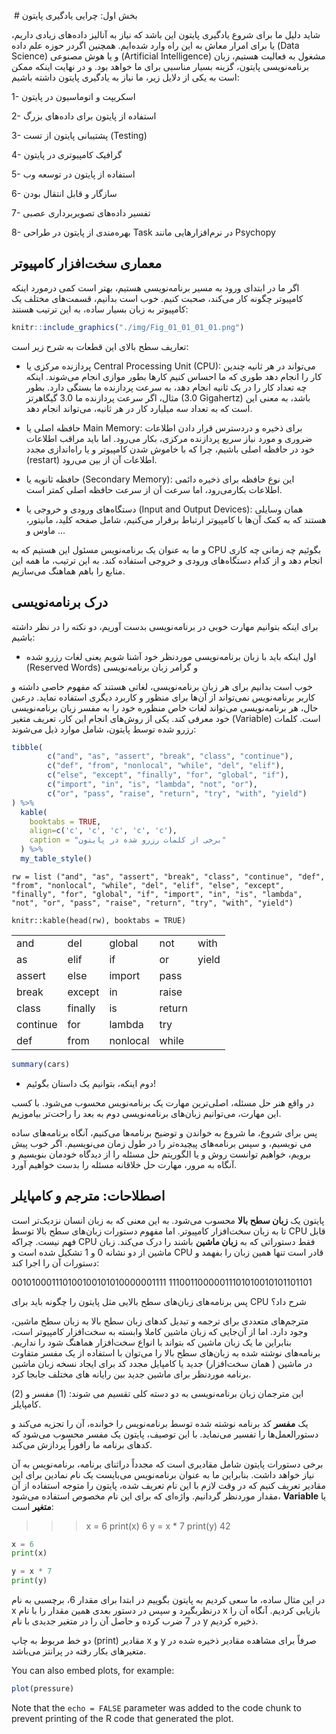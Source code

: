 ‌
# بخش اول: چرایی یادگیری پایتون


شاید دلیل ما برای شروع یادگیری پایتون این باشد که نیاز به آنالیز داده‌های زیادی داریم، 
یا برای امرار معاش به این راه وارد شده‌ایم.
همچنین اگردر حوزه علم داده 
(Data Science) 
و یا هوش مصنوعی
(Artificial Intelligence)
مشغول به فعالیت هستیم، زبان برنامه‌نویسی پایتون، گزینه بسیار مناسبی برای ما خواهد بود.
و در نهایت اینکه ممکن است به یکی از دلایل زیر، ما نیاز به یادگیری پایتون داشته باشیم:

1- اسکریپت و اتوماسیون در پایتون

2- استفاده از پایتون برای داده‌های بزرگ

3- پشتیبانی پایتون از تست
(Testing)

4- گرافیک کامپیوتری در پایتون

5- استفاده از پایتون در توسعه وب

6- سازگار و قابل انتقال بودن

7- تفسیر داده‌های تصویربرداری عصبی

8- بهره‌مندی از پایتون در طراحی 
Task
در نرم‌افزارهایی مانند
Psychopy




## معماری سخت‌افزار کامپیوتر

اگر ما در ابتدای ورود به مسیر برنامه‌نویسی هستیم، بهتر است کمی درمورد
اینکه کامپیوتر چگونه کار می‌کند، صحبت کنیم.
خوب است بدانیم، قسمت‌های مختلف یک کامپیوتر به زبان بسیار ساده، به این ترتیب هستند:


```r
knitr::include_graphics("./img/Fig_01_01_01_01.png")
```


تعاریف سطح بالای این قطعات به شرح زیر است:

- پردازنده مرکزی یا 
Central Processing Unit (CPU):
می‌تواند در هر ثانیه چندین کار را انجام دهد طوری که ما احساس کنیم کارها
بطور موازی انجام می‌شوند.
اینکه چه تعداد کار را در یک ثانیه انجام دهد، به سرعت پردازنده ما بستگی دارد. 
بطور مثال، اگر سرعت پردازنده ما 3.0 گیگاهرتز
(3.0 Gigahertz)
باشد، به معنی این است که به تعداد سه میلیارد کار در هر ثانیه، می‌تواند انجام دهد.

- حافظه اصلی یا
Main Memory: 
برای ذخیره و دردسترس قرار دادن اطلاعات ضروری و مورد نیاز سریع پردازنده مرکزی، 
بکار می‌رود.
 اما باید مراقب اطلاعات خود در حافظه اصلی باشیم، چرا که با خاموش شدن کامپیوتر و یا 
راه‌اندازی مجدد 
(restart) 
اطلاعات آن از بین می‌رود.

- حافظه ثانویه یا 
(Secondary Memory): 
این نوع حافظه برای ذخیره دائمی اطلاعات بکارمی‌رود، اما سرعت آن از سرعت حافظه
اصلی کمتر است.

- دستگاه‌های ورودی و خروجی یا
(Input and Output Devices):
همان وسایلی هستند که به کمک آن‌ها با کامپیوتر ارتباط برقرار می‌کنیم، شامل
صفحه کلید، مانیتور، ماوس و ...

و ما به عنوان یک برنامه‌نویس مسئول این هستیم که به 
CPU
بگوئیم چه زمانی چه کاری انجام دهد و از کدام دستگاه‌های ورودی و خروجی استفاده کند. 
به این ترتیب، ما همه این منابع را باهم هماهنگ می‌سازیم.

## درک برنامه‌نویسی

برای اینکه بتوانیم مهارت خوبی در برنامه‌نویسی بدست آوریم، 
دو نکته را در نظر داشته باشیم:

- اول اینکه باید با زبان برنامه‌نویسی موردنظر خود آشنا شویم
یعنی لغات رزرو شده  (Reserved Words) و گرامر زبان برنامه‌نویسی

خوب است بدانیم برای هر زبان برنامه‌نویسی، لغاتی هستند که مفهوم خاصی داشته و 
کاربر برنامه‌نویس نمی‌تواند از آن‌ها برای منظور و کاربرد دیگری استفاده نماید.
درعین حال، هر برنامه‌نویسی می‌تواند لغات خاص منظوره خود را به مفسر زبان
برنامه‌نویسی خود معرفی کند. یکی از روش‌های انجام این کار، تعریف متغیر 
(Variable)
 است.
 کلمات رزرو شده توسط پایتون، شامل موارد ذیل می‌شوند: 


```r
tibble(
        c("and", "as", "assert", "break", "class", "continue"),
        c("def", "from", "nonlocal", "while", "del", "elif"),
        c("else", "except", "finally", "for", "global", "if"),
        c("import", "in", "is", "lambda", "not", "or"),
        c("or", "pass", "raise", "return", "try", "with", "yield")
) %>% 
  kable(
    booktabs = TRUE,
    align=c('c', 'c', 'c', 'c', 'c'),
    caption = "برخی از کلمات رزرو شده در پایتون"
  ) %>%
  my_table_style()

```

```
rw = list ("and", "as", "assert", "break", "class", "continue", "def", "from", "nonlocal", "while", "del", "elif", "else", "except", "finally", "for", "global", "if", "import", "in", "is", "lambda", "not", "or", "pass", "raise", "return", "try", "with", "yield")
```

```
knitr::kable(head(rw), booktabs = TRUE) 
```

|   |   |   |   |   |
| - | - | - | - | - |
| and | del | global | not | with |
| as | elif | if | or | yield |
| assert | else | import | pass |
| break | except | in | raise |
| class | finally | is | return |
| continue | for | lambda | try |
| def | from | nonlocal | while |


```r
summary(cars)
```
 
- دوم اینکه، بتوانیم یک داستان بگوئیم!

در واقع هنر حل مسئله، اصلی‌ترین مهارت یک برنامه‌نویس محسوب می‌شود.
با کسب این مهارت، می‌توانیم زبان‌های برنامه‌نویسی دوم به بعد را راحت‌تر بیاموزیم.

پس برای شروع، ما شروع به خواندن و توضیح برنامه‌ها می‌کنیم،
آنگاه برنامه‌های ساده‌ می نویسیم، و سپس برنامه‌های پیچیده‌تر را در طول زمان می‌نویسیم. 
اگر خوب پیش برویم، خواهیم توانست روش و یا الگوریتم حل مسئله را از دیدگاه خودمان بنویسیم 
و آنگاه به مرور، مهارت حل خلاقانه مسئله را بدست خواهیم آورد.


## اصطلاحات: مترجم و کامپایلر

پایتون یک **زبان سطح بالا** محسوب می‌شود. به این معنی که به زبان انسان نزدیک‌تر است 
تا به زبان سخت‌افزار کامپیوتر.
اما مفهوم دستورات زبان‌های سطح بالا توسط 
CPU
قابل فهم نیست. چراکه 
CPU
فقط دستوراتی که به **زبان ماشین** باشند را درک می‌کند.
زبان ماشین از دو نشانه 0 و 1 تشکیل شده است و 
CPU
قادر است تنها همین زبان را بفهمد و دستورات آن را اجرا کند:

001010001110100100101010000001111
11100110000011101010010101101101

پس برنامه‌های زبان‌های سطح بالایی مثل پایتون را چگونه باید برای 
CPU
شرح داد؟

مترجم‌های متعددی برای ترجمه و تبدیل کدهای زبان سطح بالا به زبان سطح ماشین، وجود دارد.
اما از آن‌جایی که زبان ماشین کاملا وابسته به سخت‌افزار کامپیوتر است، 
بنابراین ما یک زبان ماشین که بتواند با انواع سخت‌افزار هماهنگ شود را نداریم. 
برنامه‌های نوشته شده به زبان‌های سطح بالا را می‌توان با استفاده از یک مفسر متفاوت
 در ماشین ( همان سخت‌افزار) جدید یا کامپایل مجدد کد برای ایجاد نسخه زبان ماشین 
 برنامه موردنظر برای ماشین جدید بین رایانه های مختلف جابجا کرد.
 
 این مترجمان زبان برنامه‌نویسی به دو دسته کلی تقسیم می شوند: (1) مفسر و (2) کامپایلر.
 
 یک **مفسر** کد برنامه نوشته شده توسط برنامه‌نویس را خوانده، آن را تجزیه 
 می‌کند و دستورالعمل‌ها را تفسیر می‌نماید. 
 با این توصیف، پایتون یک مفسر محسوب می‌شود که کدهای برنامه ما رافوراً پردازش می‌کند. 
 
 برخی دستورات پایتون شامل مقادیری است که مجدداً دراثنای برنامه، برنامه‌نویس
 به آن نیاز خواهد داشت. 
 بنابراین ما به عنوان برنامه‌نویس می‌بایست یک نام نمادین برای این مقادیر تعریف کنیم 
 که در وقت لازم با این نام تعریف شده، پایتون را متوجه استفاده از آن مقدار موردنظر 
 گردانیم. 
 واژه‌ای که برای این نام مخصوص استفاده می‌شود، 
 **Variable** 
  یا **متغیر** است:
  
>>> x = 6
>>> print(x)
6
>>> y = x * 7
>>> print(y)
42
  
```python
x = 6
print(x)
```


```python
y = x * 7
print(y)
```

در این مثال ساده، ما سعی کردیم به پایتون بگوییم در ابتدا برای مقدار 6، برچسبی به نام 
x 
درنظربگیرد و سپس در دستور بعدی همین مقدار را با نام 
x 
بازیابی کردیم. آنگاه آن را در 7 ضرب کرده و حاصل آن را در متغیر جدیدی با نام 
y 
ذخیره کردیم. 

دو خط مربوط به چاپ 
(print) 
مقادیر 
x 
و 
y 
صرفاً برای مشاهده مقادیر ذخیره شده در متغیرهای بکار رفته در پرانتز می‌باشد. 


You can also embed plots, for example:

```r
plot(pressure)
```

Note that the `echo = FALSE` parameter was added to the code chunk to prevent printing of the R code that generated the plot.
